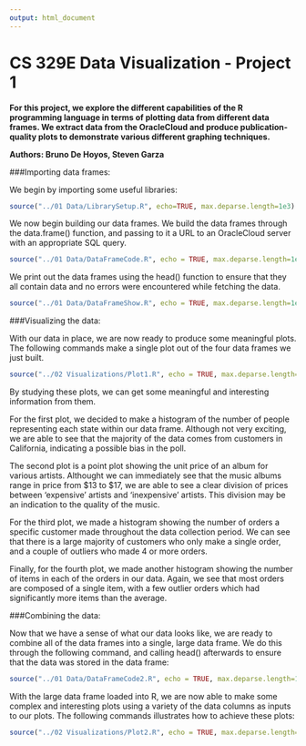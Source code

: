 ```yaml
---
output: html_document
---
```

CS 329E Data Visualization - Project 1
===
**For this project, we explore the different capabilities of the R programming language in terms of plotting data from different data frames. We extract data from the OracleCloud and produce publication-quality plots to demonstrate various different graphing techniques.**

**Authors: Bruno De Hoyos, Steven Garza**

###Importing data frames:

We begin by importing some useful libraries:

```r
source("../01 Data/LibrarySetup.R", echo=TRUE, max.deparse.length=1e3)
```

We now begin building our data frames. We build the data frames through the data.frame() function, and passing to it a URL to an OracleCloud server with an appropriate SQL query.

```r
source("../01 Data/DataFrameCode.R", echo = TRUE, max.deparse.length=1e3)
```

We print out the data frames using the head() function to ensure that they all contain data and no errors were encountered while fetching the data.

```r
source("../01 Data/DataFrameShow.R", echo = TRUE, max.deparse.length=1e3)
```

###Visualizing the data:

With our data in place, we are now ready to produce some meaningful plots. The following commands make a single plot out of the four data frames we just built.

```r
source("../02 Visualizations/Plot1.R", echo = TRUE, max.deparse.length=1e3)
```

By studying these plots, we can get some meaningful and interesting information from them.

For the first plot, we decided to make a histogram of the number of people representing each state within our data frame. Although not very exciting, we are able to see that the majority of the data comes from customers in California, indicating a possible bias in the poll.

The second plot is a point plot showing the unit price of an album for various artists. Althought we can immediately see that the music albums range in price from $13 to $17, we are able to see a clear division of prices between 'expensive' artists and 'inexpensive' artists. This division may be an indication to the quality of the music.

For the third plot, we made a histogram showing the number of orders a specific customer made throughout the data collection period. We can see that there is a large majority of customers who only make a single order, and a couple of outliers who made 4 or more orders.

Finally, for the fourth plot, we made another histogram showing the number of items in each of the orders in our data. Again, we see that most orders are composed of a single item, with a few outlier orders which had significantly more items than the average.

###Combining the data:

Now that we have a sense of what our data looks like, we are ready to combine all of the data frames into a single, large data frame. We do this through the following command, and calling head() afterwards to ensure that the data was stored in the data frame:

```r
source("../01 Data/DataFrameCode2.R", echo = TRUE, max.deparse.length=1e3)
```

With the large data frame loaded into R, we are now able to make some complex and interesting plots using a variety of the data columns as inputs to our plots. The following commands illustrates how to achieve these plots:

```r
source("../02 Visualizations/Plot2.R", echo = TRUE, max.deparse.length=1e3)
```
